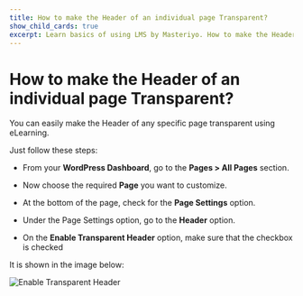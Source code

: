 ---
title: How to make the Header of an individual page Transparent?
show_child_cards: true
excerpt: Learn basics of using LMS by Masteriyo. How to make the Header of an individual page Transparent.
---

# How to make the Header of an individual page Transparent?

You can easily make the Header of any specific page transparent using eLearning.

Just follow these steps:

- From your **WordPress Dashboard**, go to the **Pages > All Pages** section.

- Now choose the required **Page** you want to customize.

- At the bottom of the page, check for the **Page Settings** option.

- Under the Page Settings option, go to the **Header** option.

- On the **Enable Transparent Header** option, make sure that the checkbox is checked

It is shown in the image below:

![Enable Transparent Header](https://user-images.githubusercontent.com/109593521/183598752-bd8b8635-5243-418b-9af0-eed413263688.png)

